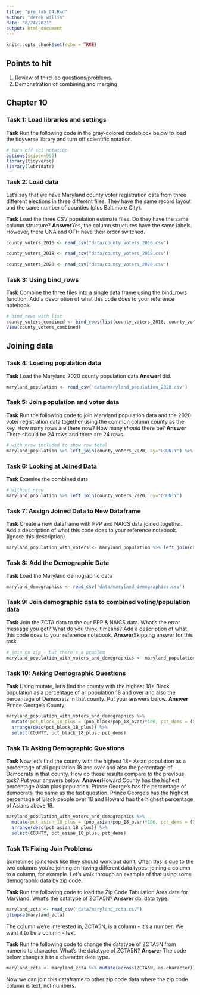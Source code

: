 ```yaml
---
title: "pre_lab_04.Rmd"
author: "derek willis"
date: "8/24/2021"
output: html_document
---
```


```r
knitr::opts_chunk$set(echo = TRUE)
```

## Points to hit
1. Review of third lab questions/problems.
2. Demonstration of combining and merging

## Chapter 10

### Task 1: Load libraries and settings
**Task** Run the following code in the gray-colored codeblock below to load the tidyverse library and turn off scientific notation.  

```r
# turn off sci notation
options(scipen=999)
library(tidyverse)
library(lubridate)
```

### Task 2: Load data
Let's say that we have Maryland county voter registration data from three different elections in three different files. They have the same record layout and the same number of counties (plus Baltimore City).

**Task** Load the three CSV population estimate files. Do they have the same column structure?
**Answer**Yes, the column structures have the same labels. However, there UNA and OTH have their order switched. 

```r
county_voters_2016 <- read_csv("data/county_voters_2016.csv")
```

```r
county_voters_2018 <- read_csv("data/county_voters_2018.csv")
```

```r
county_voters_2020 <- read_csv("data/county_voters_2020.csv")
```


### Task 3: Using bind_rows
**Task** Combine the three files into a single data frame using the bind_rows function. Add a description of what this code does to your reference notebook.

```r
# bind_rows with list
county_voters_combined <- bind_rows(list(county_voters_2016, county_voters_2018, county_voters_2020))
View(county_voters_combined)
```

## Joining data

### Task 4: Loading population data
**Task** Load the Maryland 2020 county population data
**Answer**I did.

```r
maryland_population <- read_csv('data/maryland_population_2020.csv')
```

### Task 5: Join population and voter data
**Task** Run the following code to join Maryland population data and the 2020 voter registration data together using the common column county as the key. How many rows are there now? How many *should* there be?
**Answer** There should be 24 rows and there are 24 rows. 

```r
# with nrow included to show row total
maryland_population %>% left_join(county_voters_2020, by="COUNTY") %>% nrow()
```
### Task 6: Looking at Joined Data
**Task** Examine the combined data

```r
# without nrow
maryland_population %>% left_join(county_voters_2020, by="COUNTY")
```

### Task 7: Assign Joined Data to New Dataframe
**Task** Create a new dataframe with PPP and NAICS data joined together. Add a description of what this code does to your reference notebook. (Ignore this description)

```r
maryland_population_with_voters <- maryland_population %>% left_join(county_voters_2020)
```

### Task 8: Add the Demographic Data
**Task** Load the Maryland demographic data

```r
maryland_demographics <- read_csv('data/maryland_demographics.csv')
```

### Task 9: Join demographic data to combined voting/population data
**Task** Join the ZCTA data to the our PPP & NAICS data. What's the error message you get? What do you think it means? Add a description of what this code does to your reference notebook. 
**Answer**Skipping answer for this task.

```r
# join on zip - but there's a problem
maryland_population_with_voters_and_demographics <- maryland_population_with_voters %>% left_join(maryland_demographics, by=c("COUNTY"="NAME"))
```

### Task 10: Asking Demographic Questions
**Task** Using mutate, let's find the county with the highest 18+ Black population as a percentage of all population 18 and over and also the percentage of Democrats in that county. Put your answers below.
**Answer** Prince George's County

```r
maryland_population_with_voters_and_demographics %>%
  mutate(pct_black_18_plus = (pop_black/pop_18_over)*100, pct_dems = (DEM/Total)*100) %>% 
  arrange(desc(pct_black_18_plus)) %>% 
  select(COUNTY, pct_black_18_plus, pct_dems)
```


### Task 11: Asking Demographic Questions
**Task** Now let's find the county with the highest 18+ Asian population as a percentage of all population 18 and over and also the percentage of Democrats in that county. How do these results compare to the previous task? Put your answers below.
**Answer**Howard County has the highest percentage Asian plus population. Prince George's has the percentage of democrats, the same as the last question. Prince George's has the highest percentage of Black people over 18 and Howard has the highest percentage of Asians above 18. 

```r
maryland_population_with_voters_and_demographics %>%
  mutate(pct_asian_18_plus = (pop_asian/pop_18_over)*100, pct_dems = (DEM/Total)*100) %>% 
  arrange(desc(pct_asian_18_plus)) %>% 
  select(COUNTY, pct_asian_18_plus, pct_dems)
```

### Task 11: Fixing Join Problems

Sometimes joins look like they should work but don't. Often this is due to the two columns you're joining on having different data types: joining a <chr> column to a <dbl> column, for example. Let's walk through an example of that using some demographic data by zip code.

**Task** Run the following code to load the Zip Code Tabulation Area data for Maryland. What's the datatype of ZCTA5N?
**Answer** 
dbl data type. 
```r
maryland_zcta <- read_csv('data/maryland_zcta.csv')
glimpse(maryland_zcta)
```

The column we're interested in, ZCTA5N, is a <dbl> column - it's a number. We want it to be a <chr> column - text.

**Task** Run the following code to change the datatype of ZCTA5N from numeric to character. What's the datatype of ZCTA5N?
**Answer** 
The code below changes it to a character data type. 
```r
maryland_zcta <- maryland_zcta %>% mutate(across(ZCTA5N, as.character))
```

Now we can join this dataframe to other zip code data where the zip code column is text, not numbers.